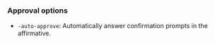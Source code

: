 ### Approval options

- `-auto-approve`: Automatically answer confirmation prompts in the
  affirmative.
